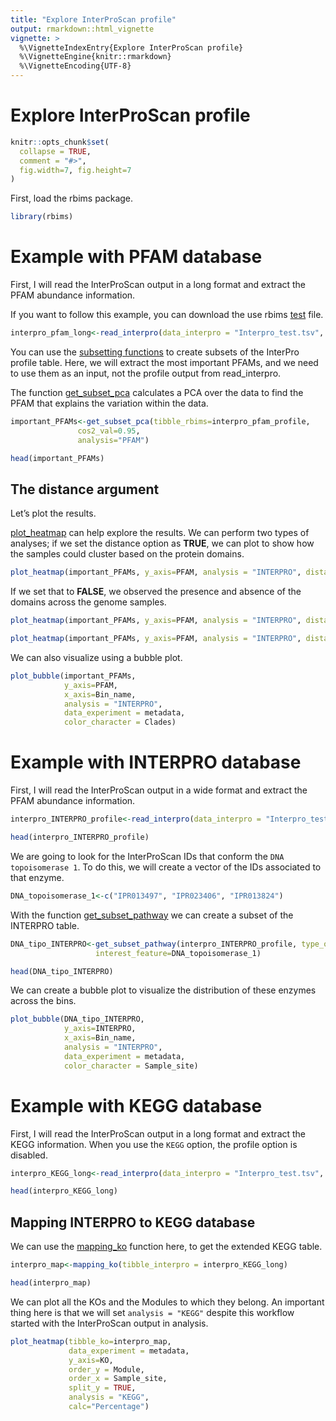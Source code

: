 ```yaml
---
title: "Explore InterProScan profile"
output: rmarkdown::html_vignette
vignette: >
  %\VignetteIndexEntry{Explore InterProScan profile}
  %\VignetteEngine{knitr::rmarkdown}
  %\VignetteEncoding{UTF-8}
---
```


# Explore InterProScan profile

```r
knitr::opts_chunk$set(
  collapse = TRUE,
  comment = "#>",
  fig.width=7, fig.height=7
)
```

First, load the rbims package.

```r
library(rbims)
```

# Example with PFAM database

First, I will read the InterProScan output in a long format and extract the PFAM abundance information.

If you want to follow this example, you can download the use rbims [test](https://github.com/mirnavazquez/RbiMs/blob/main/inst/extdata/Interpro_test.tsv) file. 

```r
interpro_pfam_long<-read_interpro(data_interpro = "Interpro_test.tsv", database="Pfam", profile = F)
```

You can use the [subsetting functions](https://mirnavazquez.github.io/RbiMs/articles/Explore_KEGG_profile.html#metabolism-subsetting-1) to create subsets of the InterPro profile table. Here, we will extract the most important PFAMs, and we need to use them as an input, not the profile output from read_interpro. 

The function [get_subset_pca](https://mirnavazquez.github.io/RbiMs/reference/get_subset_pca.html) calculates a PCA over the data to find the PFAM that explains the variation within the data.

```r
important_PFAMs<-get_subset_pca(tibble_rbims=interpro_pfam_profile, 
               cos2_val=0.95,
               analysis="PFAM")
```

```r
head(important_PFAMs)
```

## The distance argument

Let's plot the results.

[plot_heatmap](https://mirnavazquez.github.io/RbiMs/reference/plot_heatmap.html) can help explore the results. We can perform two types of analyses; if we set the distance option as **TRUE**, we can plot to show how the samples could cluster based on the protein domains.

```r
plot_heatmap(important_PFAMs, y_axis=PFAM, analysis = "INTERPRO", distance = T)
```

If we set that to **FALSE**, we observed the presence and absence of the domains across the genome samples.

```r
plot_heatmap(important_PFAMs, y_axis=PFAM, analysis = "INTERPRO", distance = F)
```


```r
plot_heatmap(important_PFAMs, y_axis=PFAM, analysis = "INTERPRO", distance = F)
```

We can also visualize using a bubble plot. 

```r
plot_bubble(important_PFAMs, 
            y_axis=PFAM, 
            x_axis=Bin_name, 
            analysis = "INTERPRO", 
            data_experiment = metadata, 
            color_character = Clades)
```

# Example with INTERPRO database

First, I will read the InterProScan output in a wide format and extract the PFAM abundance information.

```r
interpro_INTERPRO_profile<-read_interpro(data_interpro = "Interpro_test.tsv", database="INTERPRO", profile = F)
```


```r
head(interpro_INTERPRO_profile)
```

We are going to look for the InterProScan IDs that conform the `DNA topoisomerase 1`. To do this, we will create a vector of the IDs associated to that enzyme.

```r
DNA_topoisomerase_1<-c("IPR013497", "IPR023406", "IPR013824")
```

With the function [get_subset_pathway](https://mirnavazquez.github.io/RbiMs/reference/get_subset_pathway.html) we can create a subset of the INTERPRO table.

```r
DNA_tipo_INTERPRO<-get_subset_pathway(interpro_INTERPRO_profile, type_of_interest_feature=INTERPRO,
                   interest_feature=DNA_topoisomerase_1)
```

```r
head(DNA_tipo_INTERPRO)
```

We can create a bubble plot to visualize the distribution of these enzymes across the bins.

```r
plot_bubble(DNA_tipo_INTERPRO, 
            y_axis=INTERPRO,
            x_axis=Bin_name,
            analysis = "INTERPRO", 
            data_experiment = metadata, 
            color_character = Sample_site)
```

# Example with KEGG database

First, I will read the InterProScan output in a long format and extract the KEGG information. When you use the `KEGG` option, the profile option is disabled. 

```r
interpro_KEGG_long<-read_interpro(data_interpro = "Interpro_test.tsv", database="KEGG")
```

```r
head(interpro_KEGG_long)
```

## Mapping INTERPRO to KEGG database

We can use the [mapping_ko](https://mirnavazquez.github.io/RbiMs/reference/mapping_ko.html) function here, to get the extended KEGG table.

```r
interpro_map<-mapping_ko(tibble_interpro = interpro_KEGG_long)
```


```r
head(interpro_map)
```

We can plot all the KOs and the Modules to which they belong. An important thing here is that we will set `analysis = "KEGG"` despite this workflow started with the InterProScan output in analysis. 

```r
plot_heatmap(tibble_ko=interpro_map,
             data_experiment = metadata,
             y_axis=KO,
             order_y = Module,
             order_x = Sample_site,
             split_y = TRUE,
             analysis = "KEGG",
             calc="Percentage")
```












